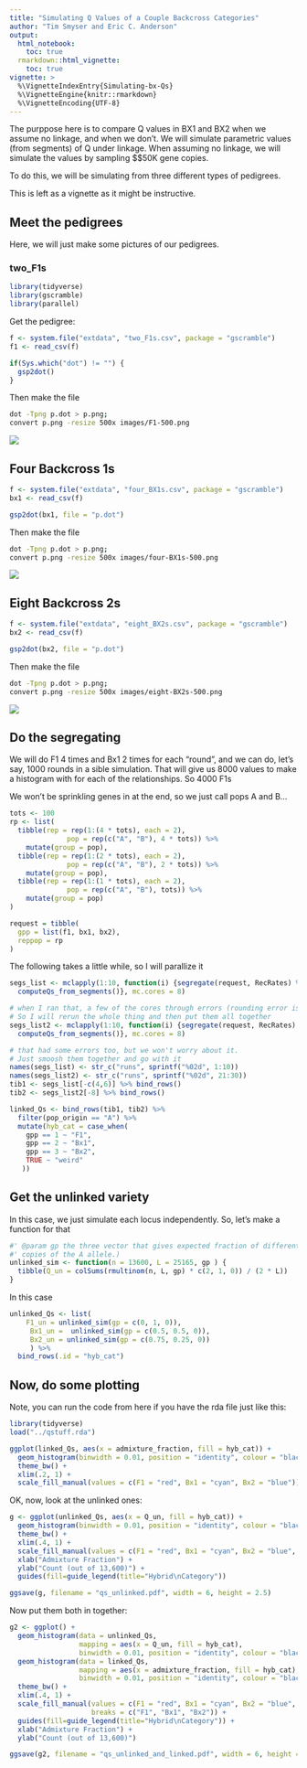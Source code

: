```yaml
---
title: "Simulating Q Values of a Couple Backcross Categories"
author: "Tim Smyser and Eric C. Anderson"
output: 
  html_notebook:
    toc: true
  rmarkdown::html_vignette:
    toc: true
vignette: >
  %\VignetteIndexEntry{Simulating-bx-Qs}
  %\VignetteEngine{knitr::rmarkdown}
  %\VignetteEncoding{UTF-8}
---
```

The purppose here is to compare Q values in BX1 and BX2 when we assume
no linkage, and when we don't.  We will simulate parametric values (from
segments) of Q under linkage.  When assuming no linkage, we will simulate the
values by sampling $\approx$50K gene copies.

To do this, we will be simulating from three different types of pedigrees.

This is left as a vignette as it might be instructive.


## Meet the pedigrees

Here, we will just make some pictures of our pedigrees.

### two_F1s

```r
library(tidyverse)
library(gscramble)
library(parallel)
```

Get the pedigree:
```r
f <- system.file("extdata", "two_F1s.csv", package = "gscramble")
f1 <- read_csv(f)
```

```r
if(Sys.which("dot") != "") {
  gsp2dot()
}
```

Then make the file
```sh
dot -Tpng p.dot > p.png;
convert p.png -resize 500x images/F1-500.png
```

![](images/F1-500.png)

## Four Backcross 1s

```r
f <- system.file("extdata", "four_BX1s.csv", package = "gscramble")
bx1 <- read_csv(f)

gsp2dot(bx1, file = "p.dot")
```

Then make the file
```sh
dot -Tpng p.dot > p.png;
convert p.png -resize 500x images/four-BX1s-500.png
```

![](images/four-BX1s-500.png)


## Eight Backcross 2s

```r
f <- system.file("extdata", "eight_BX2s.csv", package = "gscramble")
bx2 <- read_csv(f)

gsp2dot(bx2, file = "p.dot")
```

Then make the file
```sh
dot -Tpng p.dot > p.png;
convert p.png -resize 500x images/eight-BX2s-500.png
```

![](images/eight-BX2s-500.png)


## Do the segregating

We will do F1 4 times and Bx1 2 times for each "round", and we can do, let's say,
1000 rounds in a sible simulation.  That will give us 8000 values to make a histogram with
for each of the relationships.  So 4000 F1s

We won't be sprinkling genes in at the end, so we just call pops A and B...
```r
tots <- 100
rp <- list(
  tibble(rep = rep(1:(4 * tots), each = 2),
              pop = rep(c("A", "B"), 4 * tots)) %>%
    mutate(group = pop),
  tibble(rep = rep(1:(2 * tots), each = 2),
              pop = rep(c("A", "B"), 2 * tots)) %>%
    mutate(group = pop),
  tibble(rep = rep(1:(1 * tots), each = 2),
              pop = rep(c("A", "B"), tots)) %>%
    mutate(group = pop)
)

request = tibble(
  gpp = list(f1, bx1, bx2),
  reppop = rp
)
```

The following takes a little while, so I will parallize it
```r
segs_list <- mclapply(1:10, function(i) {segregate(request, RecRates) %>%
  computeQs_from_segments()}, mc.cores = 8)

# when I ran that, a few of the cores through errors (rounding error issue, maybe?)
# So I will rerun the whole thing and then put them all together
segs_list2 <- mclapply(1:10, function(i) {segregate(request, RecRates) %>%
  computeQs_from_segments()}, mc.cores = 8)

# that had some errors too, but we won't worry about it.
# Just smoosh them together and go with it
names(segs_list) <- str_c("runs", sprintf("%02d", 1:10))
names(segs_list2) <- str_c("runs", sprintf("%02d", 21:30))
tib1 <- segs_list[-c(4,6)] %>% bind_rows()
tib2 <- segs_list2[-8] %>% bind_rows()

linked_Qs <- bind_rows(tib1, tib2) %>%
  filter(pop_origin == "A") %>% 
  mutate(hyb_cat = case_when(
    gpp == 1 ~ "F1",
    gpp == 2 ~ "Bx1",
    gpp == 3 ~ "Bx2",
    TRUE ~ "weird"
   ))

```

## Get the unlinked variety

In this case, we just simulate each locus independently.  So, let's make a function for that
```r
#' @param gp the three vector that gives expected fraction of different genotypes (2, 1 or 0
#' copies of the A allele.)
unlinked_sim <- function(n = 13600, L = 25165, gp ) {
  tibble(Q_un = colSums(rmultinom(n, L, gp) * c(2, 1, 0)) / (2 * L))
}
```

In this case
```r


unlinked_Qs <- list(
    F1_un = unlinked_sim(gp = c(0, 1, 0)),
     Bx1_un =  unlinked_sim(gp = c(0.5, 0.5, 0)),
     Bx2_un = unlinked_sim(gp = c(0.75, 0.25, 0))
     ) %>%
  bind_rows(.id = "hyb_cat")
```

## Now, do some plotting
Note, you can run the code from here if you have the rda file just like this:
```r
library(tidyverse)
load("../qstuff.rda")
```

```r
ggplot(linked_Qs, aes(x = admixture_fraction, fill = hyb_cat)) + 
  geom_histogram(binwidth = 0.01, position = "identity", colour = "black", alpha = 0.5) +
  theme_bw() +
  xlim(.2, 1) +
  scale_fill_manual(values = c(F1 = "red", Bx1 = "cyan", Bx2 = "blue"))
```

OK,  now, look at the unlinked ones:
```r
g <- ggplot(unlinked_Qs, aes(x = Q_un, fill = hyb_cat)) + 
  geom_histogram(binwidth = 0.01, position = "identity", colour = "black", alpha = 0.5) +
  theme_bw() +
  xlim(.4, 1) +
  scale_fill_manual(values = c(F1 = "red", Bx1 = "cyan", Bx2 = "blue", F1_un = "red", Bx1_un = "cyan", Bx2_un = "blue")) +
  xlab("Admixture Fraction") +
  ylab("Count (out of 13,600)") +
  guides(fill=guide_legend(title="Hybrid\nCategory"))

ggsave(g, filename = "qs_unlinked.pdf", width = 6, height = 2.5)
```

Now put them both in together:
```r
g2 <- ggplot() + 
  geom_histogram(data = unlinked_Qs,
                 mapping = aes(x = Q_un, fill = hyb_cat),
                 binwidth = 0.01, position = "identity", colour = "black", alpha = 0.5) +
  geom_histogram(data = linked_Qs,
                 mapping = aes(x = admixture_fraction, fill = hyb_cat),
                 binwidth = 0.01, position = "identity", colour = "black", alpha = 0.5) +
  theme_bw() +
  xlim(.4, 1) +
  scale_fill_manual(values = c(F1 = "red", Bx1 = "cyan", Bx2 = "blue", F1_un = NA, Bx1_un = NA, Bx2_un = NA),
                    breaks = c("F1", "Bx1", "Bx2")) +
  guides(fill=guide_legend(title="Hybrid\nCategory")) +
  xlab("Admixture Fraction") +
  ylab("Count (out of 13,600)")

ggsave(g2, filename = "qs_unlinked_and_linked.pdf", width = 6, height = 2.5)
```

